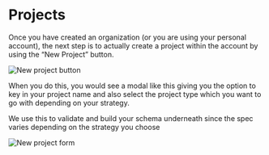 # Projects

Once you have created an organization (or you are using your personal account), the next step is to actually create a project within the account by using the “New Project” button.

![New project button](../../public/new-project-button.png)

When you do this, you would see a modal like this giving you the option to key in your project name and also select the project type which you want to go with depending on your strategy.

We use this to validate and build your schema underneath since the spec varies depending on the strategy you choose

![New project form](../../public/new-project-form.png)
